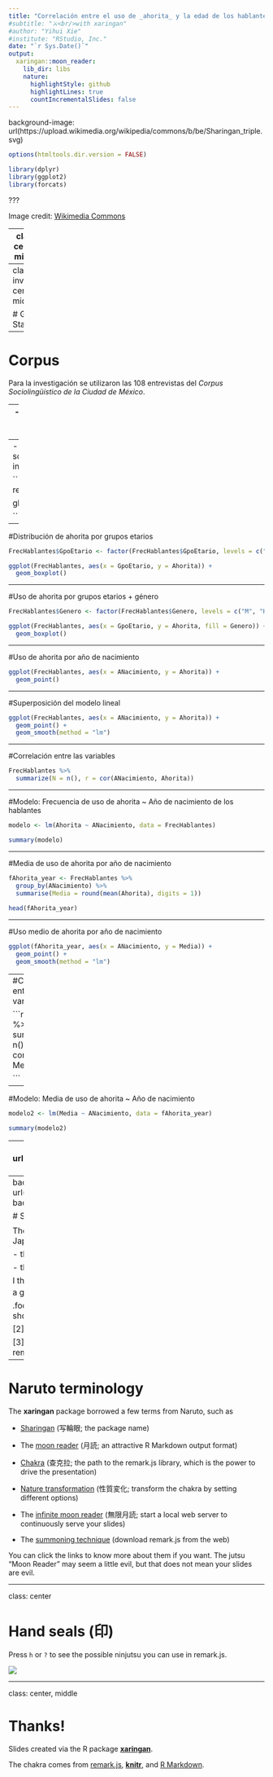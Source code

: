 ```yaml
---
title: "Correlación entre el uso de _ahorita_ y la edad de los hablantes"
#subtitle: "⚔<br/>with xaringan"
#author: "Yihui Xie"
#institute: "RStudio, Inc."
date: "`r Sys.Date()`"
output:
  xaringan::moon_reader:
    lib_dir: libs
    nature:
      highlightStyle: github
      highlightLines: true
      countIncrementalSlides: false
---
```


background-image: url(https://upload.wikimedia.org/wikipedia/commons/b/be/Sharingan_triple.svg)

```r
options(htmltools.dir.version = FALSE)

library(dplyr)
library(ggplot2)
library(forcats)

```

???

Image credit: [Wikimedia Commons](https://commons.wikimedia.org/wiki/File:Sharingan_triple.svg)

---
class: center, middle

# xaringan

### /ʃaː.'riŋ.ɡan/

---
class: inverse, center, middle

# Get Started

---

# Corpus

Para la investigación se utilizaron las 108 entrevistas del _Corpus Sociolingüístico de la Ciudad de México_.

--
- Se contó cuántas instancias de _ahorita_ y de _ahora_ realizaba cada hablante.

--
- Se registraron los datos sociolingüísticos de los informantes.

```r
FrecHablantes <- read.csv("FreqHablantesR.csv")

glimpse(FrecHablantes)

```

---
#Distribución de ahorita por grupos etarios

```r

FrecHablantes$GpoEtario <- factor(FrecHablantes$GpoEtario, levels = c("V", "A", "J"))

ggplot(FrecHablantes, aes(x = GpoEtario, y = Ahorita)) +
  geom_boxplot()

```

---

#Uso de ahorita por grupos etarios + género

```r

FrecHablantes$Genero <- factor(FrecHablantes$Genero, levels = c("M", "H"))

ggplot(FrecHablantes, aes(x = GpoEtario, y = Ahorita, fill = Genero)) +
  geom_boxplot()

```

---

#Uso de ahorita por año de nacimiento

```r

ggplot(FrecHablantes, aes(x = ANacimiento, y = Ahorita)) +
  geom_point()

```

---

#Superposición del modelo lineal

```r

ggplot(FrecHablantes, aes(x = ANacimiento, y = Ahorita)) +
  geom_point() + 
  geom_smooth(method = "lm")

```


---


#Correlación entre las variables

```r

FrecHablantes %>%
  summarize(N = n(), r = cor(ANacimiento, Ahorita))

```


---



#Modelo: Frecuencia de uso de ahorita ~ Año de nacimiento de los hablantes

```r

modelo <- lm(Ahorita ~ ANacimiento, data = FrecHablantes)

summary(modelo)

```



---

#Media de uso de ahorita por año de nacimiento

```r

fAhorita_year <- FrecHablantes %>%
  group_by(ANacimiento) %>%
  summarise(Media = round(mean(Ahorita), digits = 1))
  
head(fAhorita_year)

```


---

#Uso medio de ahorita por año de nacimiento

```r

ggplot(fAhorita_year, aes(x = ANacimiento, y = Media)) +
  geom_point() + 
  geom_smooth(method = "lm")

```


---
#Correlación entre las variables

```r

fAhorita_year %>%
  summarize(N = n(), r = cor(ANacimiento, Media))

```


---


#Modelo: Media de uso de ahorita ~ Año de nacimiento

```r

modelo2 <- lm(Media ~ ANacimiento, data = fAhorita_year)

summary(modelo2)

```



---
class: inverse, middle, center
background-image: url(https://upload.wikimedia.org/wikipedia/commons/3/39/Naruto_Shiki_Fujin.svg)
background-size: contain

# Naruto

---
background-image: url(https://upload.wikimedia.org/wikipedia/commons/b/be/Sharingan_triple.svg)
background-size: 100px
background-position: 90% 8%

# Sharingan

The R package name **xaringan** was derived<sup>1</sup> from **Sharingan**, a dōjutsu in the Japanese anime _Naruto_ with two abilities:

- the "Eye of Insight"

- the "Eye of Hypnotism"

I think a presentation is basically a way to communicate insights to the audience, and a great presentation may even "hypnotize" the audience.<sup>2,3</sup>

.footnote[
[1] In Chinese, the pronounciation of _X_ is _Sh_ /ʃ/ (as in _shrimp_). Now you should have a better idea of how to pronounce my last name _Xie_.

[2] By comparison, bad presentations only put the audience to sleep.

[3] Personally I find that setting background images for slides is a killer feature of remark.js. It is an effective way to bring visual impact into your presentations.
]

---

# Naruto terminology

The **xaringan** package borrowed a few terms from Naruto, such as

- [Sharingan](http://naruto.wikia.com/wiki/Sharingan) (写輪眼; the package name)

- The [moon reader](http://naruto.wikia.com/wiki/Moon_Reader) (月読; an attractive R Markdown output format)

- [Chakra](http://naruto.wikia.com/wiki/Chakra) (查克拉; the path to the remark.js library, which is the power to drive the presentation)

- [Nature transformation](http://naruto.wikia.com/wiki/Nature_Transformation) (性質変化; transform the chakra by setting different options)

- The [infinite moon reader](http://naruto.wikia.com/wiki/Infinite_Tsukuyomi) (無限月読; start a local web server to continuously serve your slides)

- The [summoning technique](http://naruto.wikia.com/wiki/Summoning_Technique) (download remark.js from the web)

You can click the links to know more about them if you want. The jutsu "Moon Reader" may seem a little evil, but that does not mean your slides are evil.

---

class: center

# Hand seals (印)

Press `h` or `?` to see the possible ninjutsu you can use in remark.js.

![](https://upload.wikimedia.org/wikipedia/commons/7/7e/Mudra-Naruto-KageBunshin.svg)

---

class: center, middle

# Thanks!

Slides created via the R package [**xaringan**](https://github.com/yihui/xaringan).

The chakra comes from [remark.js](https://remarkjs.com), [**knitr**](http://yihui.name/knitr), and [R Markdown](https://rmarkdown.rstudio.com).
